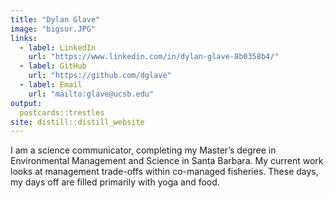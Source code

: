 ```yaml
---
title: "Dylan Glave"
image: "bigsur.JPG"
links:
  - label: LinkedIn
    url: "https://www.linkedin.com/in/dylan-glave-8b0358b4/"
  - label: GitHub
    url: "https://github.com/dglave"
  - label: Email
    url: "mailto:glave@ucsb.edu"
output:
  postcards::trestles
site: distill::distill_website
---
```


I am a science communicator, completing my Master's degree in Environmental Management and Science in Santa Barbara. My current work looks at management trade-offs within co-managed fisheries. These days, my days off are filled primarily with yoga and food.  
